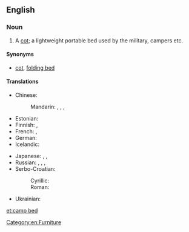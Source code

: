 ==English==

===Noun===
{{en-noun|head=[[camp]] [[bed]]}}

# A [[cot]]; a lightweight portable bed used by the military, campers etc.

====Synonyms====
* [[cot]], [[folding bed]]

====Translations====
{{trans-top|a cot}}
* Chinese:
*: Mandarin: {{t|cmn|折疊床|sc=Hani}}, {{t|cmn|折叠床|tr=zhédié chuáng|sc=Hani}}, {{t|cmn|行軍床|sc=Hani}}, {{t|cmn|行军床|tr=xíngjūnchuáng|sc=Hani}}
* Estonian: {{t|et|välivoodi}}
* Finnish: {{t-|fi|kenttävuode}}, {{t-|fi|telttasänky}}
* French: {{t|fr|lit de camp|m}}, {{t|fr|lit pliant|m}}
* German: {{t+|de|Feldbett|n}}
* Icelandic: {{t+|is|beddi|m}}
{{trans-mid}}
* Japanese: {{t|ja|畳み寝台|tr=たたみねだい, tatami nedai|sc=Jpan}}, {{t|ja|折り畳み式寝台|tr=おりたたみしきねだい, oritatami shiki nedai|sc=Jpan}}, {{t|ja|折り畳み式ベッド|tr=oritatami shiki beddo|sc=Jpan}}
* Russian: {{t|ru|раскладушка|f|tr=raskladúška|sc=Cyrl}}, {{t|ru|складная кровать|f|tr=skladnája krovátʹ|sc=Cyrl}}, {{t|ru|раскладная кровать|f|tr=raskladnája krovátʹ|sc=Cyrl}}, {{t|ru|походная кровать|f|tr=poxódnaja krovátʹ|sc=Cyrl}}
* Serbo-Croatian:
*: Cyrillic: {{t|sh|пољски кревет|m}} {{qualifier|Polish bed}}
*: Roman: {{t-|sh|poljski krevet|m}} {{qualifier|Polish bed}}
* Ukrainian: {{t|uk|розкладачка|f|tr=rozkladáčka|sc=Cyrl}}
{{trans-bottom}}

[[Category:en:Furniture]]

[[et:camp bed]]